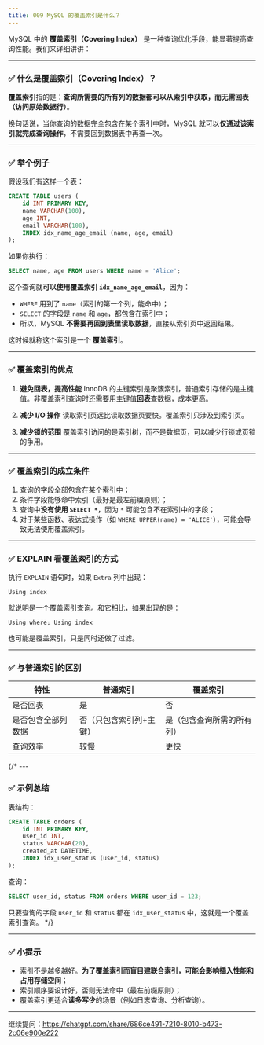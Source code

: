 ```yaml
---
title: 009 MySQL 的覆盖索引是什么？
---
```


MySQL 中的 **覆盖索引（Covering Index）** 是一种查询优化手段，能显著提高查询性能。我们来详细讲讲：

---

### ✅ 什么是覆盖索引（Covering Index）？

**覆盖索引**指的是：**查询所需要的所有列的数据都可以从索引中获取，而无需回表（访问原始数据行）**。

换句话说，当你查询的数据完全包含在某个索引中时，MySQL 就可以**仅通过该索引就完成查询操作**，不需要回到数据表中再查一次。

---

### ✅ 举个例子

假设我们有这样一个表：

```sql
CREATE TABLE users (
    id INT PRIMARY KEY,
    name VARCHAR(100),
    age INT,
    email VARCHAR(100),
    INDEX idx_name_age_email (name, age, email)
);
```

如果你执行：

```sql
SELECT name, age FROM users WHERE name = 'Alice';
```

这个查询就**可以使用覆盖索引 `idx_name_age_email`**，因为：

* `WHERE` 用到了 `name`（索引的第一个列，能命中）；
* `SELECT` 的字段是 `name` 和 `age`，都包含在索引中；
* 所以，MySQL **不需要再回到表里读取数据**，直接从索引页中返回结果。

这时候就称这个索引是一个 **覆盖索引**。

---

### ✅ 覆盖索引的优点

1. **避免回表，提高性能**
   InnoDB 的主键索引是聚簇索引，普通索引存储的是主键值。非覆盖索引查询时还需要用主键值**回表**查数据，成本更高。

2. **减少 I/O 操作**
   读取索引页远比读取数据页要快。覆盖索引只涉及到索引页。

3. **减少锁的范围**
   覆盖索引访问的是索引树，而不是数据页，可以减少行锁或页锁的争用。

---

### ✅ 覆盖索引的成立条件

1. 查询的字段全部包含在某个索引中；
2. 条件字段能够命中索引（最好是最左前缀原则）；
3. 查询中**没有使用 `SELECT *`**，因为 `*` 可能包含不在索引中的字段；
4. 对于某些函数、表达式操作（如 `WHERE UPPER(name) = 'ALICE'`），可能会导致无法使用覆盖索引。

---

### ✅ EXPLAIN 看覆盖索引的方式

执行 `EXPLAIN` 语句时，如果 `Extra` 列中出现：

```text
Using index
```

就说明是一个覆盖索引查询。和它相比，如果出现的是：

```text
Using where; Using index
```

也可能是覆盖索引，只是同时还做了过滤。

---

### ✅ 与普通索引的区别

| 特性        | 普通索引         | 覆盖索引          |
| --------- | ------------ | ------------- |
| 是否回表      | 是            | 否             |
| 是否包含全部列数据 | 否（只包含索引列+主键） | 是（包含查询所需的所有列） |
| 查询效率      | 较慢           | 更快            |

{/* ---

### ✅ 示例总结

表结构：

```sql
CREATE TABLE orders (
    id INT PRIMARY KEY,
    user_id INT,
    status VARCHAR(20),
    created_at DATETIME,
    INDEX idx_user_status (user_id, status)
);
```

查询：

```sql
SELECT user_id, status FROM orders WHERE user_id = 123;
```

只要查询的字段 `user_id` 和 `status` 都在 `idx_user_status` 中，这就是一个覆盖索引查询。 */}

---

### ✅ 小提示

* 索引不是越多越好。**为了覆盖索引而盲目建联合索引，可能会影响插入性能和占用存储空间**；
* 索引顺序要设计好，否则无法命中（最左前缀原则）；
* 覆盖索引更适合**读多写少**的场景（例如日志查询、分析查询）。

---

继续提问：https://chatgpt.com/share/686ce491-7210-8010-b473-2c06e900e222
